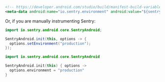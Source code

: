 ```xml {filename:AndroidManifest.xml}
<!-- https://developer.android.com/studio/build/manifest-build-variables -->
<meta-data android:name="io.sentry.environment" android:value="${sentryEnvironment}" />
```

Or, if you are manually instrumenting Sentry:

```java
import io.sentry.android.core.SentryAndroid;

SentryAndroid.init(this, options -> {
  options.setEnvironment("production");
});
```

```kotlin
import io.sentry.android.core.SentryAndroid

SentryAndroid.init(this) { options ->
  options.environment = "production"
}
```
